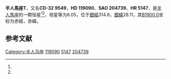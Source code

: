 {{Starbox begin
| name = 半人馬座T
}}
{{Starbox observe
| epoch = [[J2000.0|J2000.0]]
| constell = [[半人馬座|半人馬座]]<ref name=SIMBAD>{{cite web
 | url=http://simbad.u-strasbg.fr/simbad/sim-id?Ident=HR+5147
 | title=Pulsating variable Star
 | publisher=Centre de Données astronomiques de Strasbourg
 | work=SIMBAD
 | accessdate=2012-07-13
 | archive-date=2016-03-18
 | archive-url=https://web.archive.org/web/20160318085129/http://simbad.u-strasbg.fr/simbad/sim-id?Ident=HR+5147
 | dead-url=no
 }}</ref><ref name=DATA>{{cite web
 | url=http://vizier.u-strasbg.fr/viz-bin/VizieR-5?-out.add=.&-source=5050&-corr=PK=HR&-out.max=9999&HR=5147
 | title=VizieR Detailed Page
 | accessdate=2012-07-13
 | archive-date=2016-03-05
 | archive-url=https://web.archive.org/web/20160305005008/http://vizier.u-strasbg.fr/viz-bin/VizieR-5?-out.add=.&-source=5050&-corr=PK=HR&-out.max=9999&HR=5147
 | dead-url=no
 }}</ref>
| 星官 = 
| ra = {{RA|13|41|45.7}}<ref name=SIMBAD /><ref name=DATA />
| dec = {{DEC|-33|35|49}}<ref name=SIMBAD /><ref name=DATA />
| appmag_v = 6.05<ref name=SIMBAD /><ref name=DATA />
}}
{{Starbox character
| class = K0e-M4IIe<ref name=SIMBAD /><ref name=DATA />
| b-v = 1.44<ref name=SIMBAD /><ref name=DATA />
| u-b = 1.1<ref name=SIMBAD /><ref name=DATA />
| r-i = 1.09<ref name=SIMBAD /><ref name=DATA />
| variable = 
}}
{{Starbox astrometry
| radial_v = 1.1
| prop_mo_ra = 28
| parallax = 
| p_error = 
}}
{{Starbox catalog
| names =CD-32 9549，[[SAO星表|SAO]] 204739，[[HD星表|HD]] 119090，[[HR星表|HR]] 5147}}
{{Starbox reference |Simbad=HR+5147}}
{{Starbox end}}

'''半人馬座T'''，又名'''CD-32 9549'''，'''HD 119090'''、'''SAO 204739'''、'''HR 5147'''，是[[半人馬座|半人馬座]]的一颗恒星<ref name=SIMBAD /><ref name=DATA />，视星等为6.05，位于[[銀道座標系|銀經]]314.8，[[銀道座標系|銀緯]]28.11，其[[B1900.0|B1900.0]]坐标为赤經{{RA|13|36|1.6}}，赤緯{{DEC|-33|28.11|30}}。

== 参考文献 ==
{{reflist}}

{{star-stub}}

{{半人馬座恒星}}
[[Category:半人马座|Category:半人马座]]
[[Category:HD和HDE天體|119090]]
[[Category:HR天體|5147]]
[[Category:SAO天體|204739]]